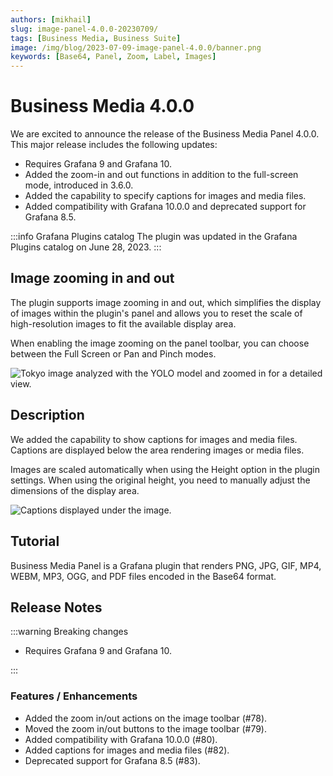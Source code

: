 ```yaml
---
authors: [mikhail]
slug: image-panel-4.0.0-20230709/
tags: [Business Media, Business Suite]
image: /img/blog/2023-07-09-image-panel-4.0.0/banner.png
keywords: [Base64, Panel, Zoom, Label, Images]
---
```



# Business Media 4.0.0

We are excited to announce the release of the Business Media Panel 4.0.0. This major release includes the following updates:

- Requires Grafana 9 and Grafana 10.
- Added the zoom-in and out functions in addition to the full-screen mode, introduced in 3.6.0.
- Added the capability to specify captions for images and media files.
- Added compatibility with Grafana 10.0.0 and deprecated support for Grafana 8.5.

:::info Grafana Plugins catalog
The plugin was updated in the Grafana Plugins catalog on June 28, 2023.
:::

<Shorts id="cNxWxd6mqf8" title="Business Media panel 4.0.0 for Grafana." />

## Image zooming in and out

The plugin supports image zooming in and out, which simplifies the display of images within the plugin's panel and allows you to reset the scale of high-resolution images to fit the available display area.

When enabling the image zooming on the panel toolbar, you can choose between the Full Screen or Pan and Pinch modes.

<Image
  title="Tokyo image analyzed with the YOLO model and zoomed in for a detailed view."
  src="/img/blog/2023-07-09-image-panel-4.0.0/zoom.png"
/>

## Description

We added the capability to show captions for images and media files. Captions are displayed below the area rendering images or media files.

Images are scaled automatically when using the Height option in the plugin settings. When using the original height, you need to manually adjust the dimensions of the display area.

<Image
  title="Captions displayed under the image."
  src="/img/blog/2023-07-09-image-panel-4.0.0/description.png"
/>

<GettingStarted />

## Tutorial

Business Media Panel is a Grafana plugin that renders PNG, JPG, GIF, MP4, WEBM, MP3, OGG, and PDF files encoded in the Base64 format.

<Youtube
  id="1_bgLSehjhg"
  title="Images, PDFs, Video, Live Camera Feed on Grafana Dashboard."
/>

## Release Notes

:::warning Breaking changes

- Requires Grafana 9 and Grafana 10.

:::

### Features / Enhancements

- Added the zoom in/out actions on the image toolbar (#78).
- Moved the zoom in/out buttons to the image toolbar (#79).
- Added compatibility with Grafana 10.0.0 (#80).
- Added captions for images and media files (#82).
- Deprecated support for Grafana 8.5 (#83).

<Feedback />
